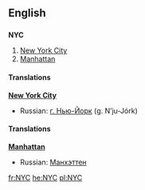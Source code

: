 ==English==

==={{abbreviation}}===
{{wikipedia|New York City}}
'''NYC'''
# [[New York City]]
# [[Manhattan]]

====Translations====
'''[[New York City]]'''
*Russian: [[г. Нью-Йорк]] (g. N’ju-Jórk) {{m}}

====Translations====
'''[[Manhattan]]'''
*Russian: [[Манхэттен]] {{IPAchar|(Manχɛ́tten)}} {{m}}

[[fr:NYC]]
[[he:NYC]]
[[pl:NYC]]